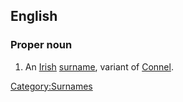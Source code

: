 ==English==

===Proper noun===
{{en-proper noun}}

# An [[Irish]] [[surname]], variant of [[Connel]].

[[Category:Surnames]]
